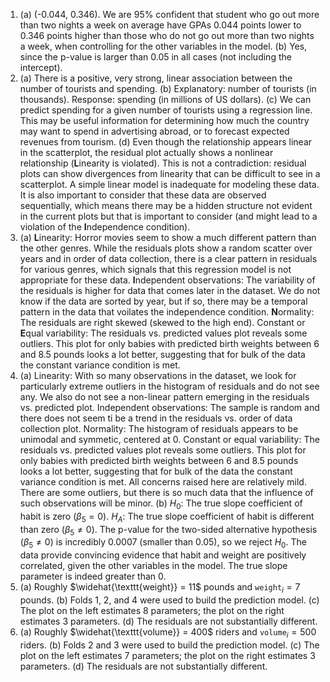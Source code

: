 1. \(a) (-0.044, 0.346). We are 95% confident that student who go out more than two nights a week on average have GPAs 0.044 points lower to 0.346 points higher than those who do not go out more than two nights a week, when controlling for the other variables in the model. (b) Yes, since the p-value is larger than 0.05 in all cases (not including the intercept).
\addtocounter{enumi}{1}

1. \(a) There is a positive, very strong, linear association between the number of tourists and spending. (b) Explanatory: number of tourists (in thousands). Response: spending (in millions of US dollars). (c) We can predict spending for a given number of tourists using a regression line. This may be useful information for determining how much the country may want to spend in advertising abroad, or to forecast expected revenues from tourism. (d) Even though the relationship appears linear in the scatterplot, the residual plot actually shows a nonlinear relationship (**L**inearity is violated). This is not a contradiction: residual plots can show divergences from linearity that can be difficult to see in a scatterplot. A simple linear model is inadequate for modeling these data. It is also important to consider that these data are observed sequentially, which means there may be a hidden structure not evident in the current plots but that is important to consider (and might lead to a violation of the **I**ndependence condition).
\addtocounter{enumi}{1}

1. \(a) **L**inearity: Horror movies seem to show a much different pattern than the other genres. While the residuals plots show a random scatter over years and in order of data collection, there is a clear pattern in residuals for various genres, which signals that this regression model is not appropriate for these data. **I**ndependent observations: The variability of the residuals is higher for data that comes later in the dataset. We do not know if the data are sorted by year, but if so, there may be a temporal pattern in the data that voilates the independence condition. **N**ormality: The residuals are right skewed (skewed to the high end). Constant or **E**qual variability: The residuals vs. predicted values plot reveals some outliers. This plot for only babies with predicted birth weights between 6 and 8.5 pounds looks a lot better, suggesting that for bulk of the data the constant variance condition is met.
\addtocounter{enumi}{1}

1. \(a) Linearity: With so many observations in the dataset, we look for particularly extreme outliers in the histogram of residuals and do not see any. We also do not see a non-linear pattern emerging in the residuals vs. predicted plot. Independent observations: The sample is random and there does not seem ti be a trend in the residuals vs. order of data collection plot. Normality: The histogram of residuals appears to be unimodal and symmetic, centered at 0. Constant or equal variability: The residuals vs. predicted values plot reveals some outliers. This plot for only babies with predicted birth weights between 6 and 8.5 pounds looks a lot better, suggesting that for bulk of the data the constant variance condition is met. All concerns raised here are relatively mild. There are some outliers, but there is so much data that the influence of such observations will be minor. (b) $H_0$: The true slope coefficient of habit is zero ($\beta_5 = 0$).  $H_A$: The true slope coefficient of habit is different than zero ($\beta_5 \neq 0$). The p-value for the two-sided alternative hypothesis ($\beta_5 \ne 0$) is incredibly 0.0007 (smaller than 0.05), so we reject $H_0$. The data provide convincing evidence that habit and weight are positively correlated, given the other variables in the model. The true slope parameter is indeed greater than 0.
\addtocounter{enumi}{1}

1. \(a) Roughly $\widehat{\texttt{weight}} = 11$ pounds and $\texttt{weight}_i = 7$ pounds. (b) Folds 1, 2, and 4 were used to build the prediction model. (c) The plot on the left estimates 8 parameters; the plot on the right estimates 3 parameters. (d) The residuals are not substantially different.
\addtocounter{enumi}{1}

1. \(a) Roughly $\widehat{\texttt{volume}} = 400$ riders and $\texttt{volume}_i = 500$ riders. (b) Folds 2 and 3 were used to build the prediction model. (c) The plot on the left estimates 7 parameters; the plot on the right estimates 3 parameters. (d) The residuals are not substantially different.
\addtocounter{enumi}{1}
